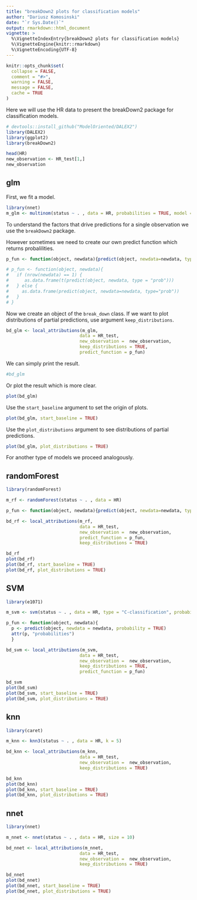 ```yaml
---
title: "breakDown2 plots for classification models"
author: "Dariusz Komosinski"
date: "`r Sys.Date()`"
output: rmarkdown::html_document
vignette: >
  %\VignetteIndexEntry{breakDown2 plots for classification models}
  %\VignetteEngine{knitr::rmarkdown}
  %\VignetteEncoding{UTF-8}
---
```


```r
knitr::opts_chunk$set(
  collapse = FALSE,
  comment = "#>",
  warning = FALSE,
  message = FALSE,
  cache = TRUE
)
```

Here we will use the HR data to present the breakDown2 package for classification models.

```r
# devtools::install_github("ModelOriented/DALEX2")
library(DALEX2)
library(ggplot2)
library(breakDown2)

head(HR)
new_observation <- HR_test[1,]
new_observation
```


## glm

First, we fit a model.

```r
library(nnet)
m_glm <- multinom(status ~ . , data = HR, probabilities = TRUE, model = TRUE)
```

To understand the factors that drive predictions for a single observation we use the `breakDown2` package.

However sometimes we need to create our own predict function which returns probalilities.


```r
p_fun <- function(object, newdata){predict(object, newdata=newdata, type="prob")}

# p_fun <- function(object, newdata){
#   if (nrow(newdata) == 1) {
#      as.data.frame(t(predict(object, newdata, type = "prob")))
#   } else {
#     as.data.frame(predict(object, newdata=newdata, type="prob"))
#   }
# }
```

Now we create an object of the `break_down` class. If we want to plot distributions of partial predictions, use argument `keep_distributions`. 

```r
bd_glm <- local_attributions(m_glm,
                            data = HR_test,
                            new_observation =  new_observation,
                            keep_distributions = TRUE,
                            predict_function = p_fun)
```

We can simply print the result.

```r
#bd_glm
```

Or plot the result which is more clear.

```r
plot(bd_glm)
```

Use the `start_baseline` argument to set the origin of plots.

```r
plot(bd_glm, start_baseline = TRUE)
```

Use the `plot_distributions` argument to see distributions of partial predictions.

```r
plot(bd_glm, plot_distributions = TRUE)
```

For another type of models we proceed analogously.

## randomForest

```r
library(randomForest)

m_rf <- randomForest(status ~ . , data = HR)

p_fun <- function(object, newdata){predict(object, newdata=newdata, type="prob")}

bd_rf <- local_attributions(m_rf,
                            data = HR_test,
                            new_observation =  new_observation,
                            predict_function = p_fun,
                            keep_distributions = TRUE)

bd_rf
plot(bd_rf)
plot(bd_rf, start_baseline = TRUE)
plot(bd_rf, plot_distributions = TRUE)
```

## SVM

```r
library(e1071)

m_svm <- svm(status ~ . , data = HR, type = "C-classification", probability = TRUE)

p_fun <- function(object, newdata){
  p <- predict(object, newdata = newdata, probability = TRUE)
  attr(p, "probabilities")
  }

bd_svm <- local_attributions(m_svm,
                            data = HR_test,
                            new_observation =  new_observation,
                            keep_distributions = TRUE,
                            predict_function = p_fun)

bd_svm
plot(bd_svm)
plot(bd_svm, start_baseline = TRUE)
plot(bd_svm, plot_distributions = TRUE)
```

## knn

```r
library(caret)

m_knn <- knn3(status ~ . , data = HR, k = 5)

bd_knn <- local_attributions(m_knn,
                            data = HR_test,
                            new_observation =  new_observation,
                            keep_distributions = TRUE)

bd_knn
plot(bd_knn)
plot(bd_knn, start_baseline = TRUE)
plot(bd_knn, plot_distributions = TRUE)
```

## nnet

```r
library(nnet)

m_nnet <- nnet(status ~ . , data = HR, size = 10)

bd_nnet <- local_attributions(m_nnet,
                            data = HR_test,
                            new_observation =  new_observation,
                            keep_distributions = TRUE)

bd_nnet
plot(bd_nnet)
plot(bd_nnet, start_baseline = TRUE)
plot(bd_nnet, plot_distributions = TRUE)
```

<!-- ## lightGBM -->

<!-- ```{r} -->


<!-- ``` -->
